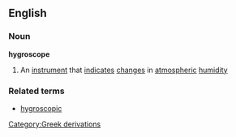 ==English==
===Noun===
'''hygroscope'''
#An [[instrument]] that [[indicate]]s [[change]]s in [[atmospheric]] [[humidity]]
===Related terms===
*[[hygroscopic]]
[[Category:Greek derivations]]